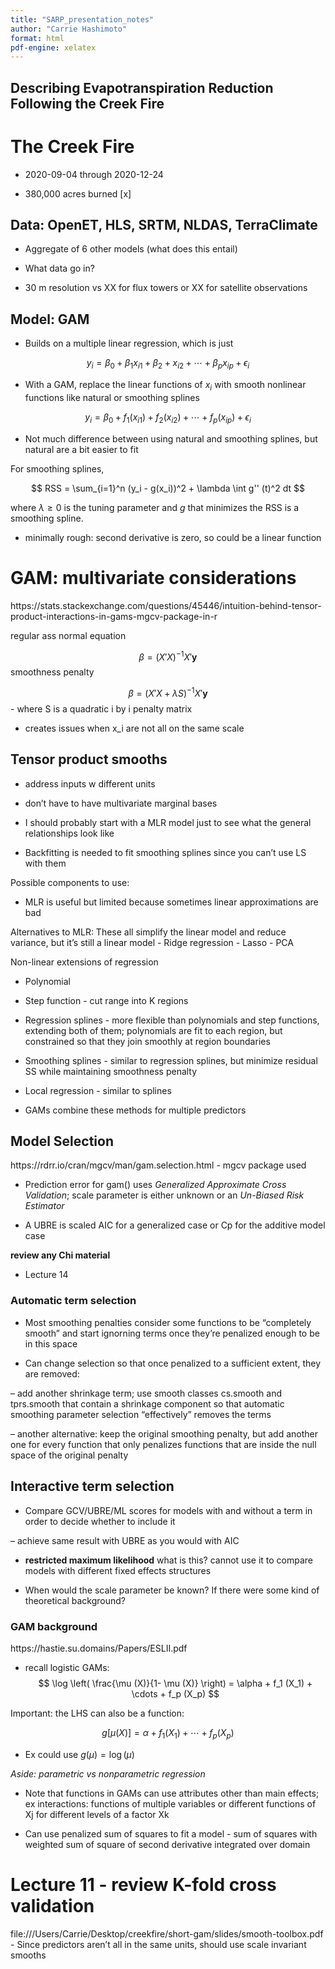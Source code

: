 ```yaml
---
title: "SARP_presentation_notes"
author: "Carrie Hashimoto"
format: html
pdf-engine: xelatex
---
```


## Describing Evapotranspiration Reduction Following the Creek Fire


# The Creek Fire

-   2020-09-04 through 2020-12-24

-   380,000 acres burned \[x\]

## Data: OpenET, HLS, SRTM, NLDAS, TerraClimate

-   Aggregate of 6 other models (what does this entail)

-   What data go in?

-   30 m resolution vs XX for flux towers or XX for satellite observations

## Model: GAM

-   Builds on a multiple linear regression, which is just

$$
y_i = \beta_0 + \beta_1 x_{i1} + \beta_2 + x_{i2} + \cdots + \beta_p x_{ip} + \epsilon_i
$$

-   With a GAM, replace the linear functions of $x_i$ with smooth nonlinear functions like natural or smoothing splines

$$
y_i = \beta_0 + f_1(x_{i1}) + f_2(x_{i2}) + \cdots + f_p(x_{ip}) + \epsilon_i
$$

-   Not much difference between using natural and smoothing splines, but natural are a bit easier to fit

For smoothing splines,

$$
RSS = \sum_{i=1}^n (y_i - g(x_i))^2 + \lambda \int g'' (t)^2 dt
$$

where $\lambda \geq 0$ is the tuning parameter and $g$ that minimizes the RSS is a smoothing spline.

- minimally rough: second derivative is zero, so could be a linear function




# GAM: multivariate considerations
https://stats.stackexchange.com/questions/45446/intuition-behind-tensor-product-interactions-in-gams-mgcv-package-in-r

regular ass normal equation

$$
\beta = (X' X)^{-1} X' \mathbf{y}
$$
smoothness penalty

$$
\beta = (X' X + \lambda S)^{-1} X' \mathbf{y}
$$
- where S is a quadratic i by i penalty matrix

- creates issues when x_i are not all on the same scale

## Tensor product smooths

- address inputs w different units

- don't have to have multivariate marginal bases




















- I should probably start with a MLR model just to see what the general relationships look like

- Backfitting is needed to fit smoothing splines since you can't use LS with them

Possible components to use:

- MLR is useful but limited because sometimes linear approximations are bad

Alternatives to MLR:
These all simplify the linear model and reduce variance, but it's still a linear model
- Ridge regression
- Lasso
- PCA

Non-linear extensions of regression

- Polynomial

- Step function - cut range into K regions

- Regression splines - more flexible than polynomials and step functions, extending both of them; polynomials are fit to each region, but constrained so that they join smoothly at region boundaries

- Smoothing splines - similar to regression splines, but minimize residual SS while maintaining smoothness penalty

- Local regression - similar to splines

- GAMs combine these methods for multiple predictors

## Model Selection
https://rdrr.io/cran/mgcv/man/gam.selection.html
- mgcv package used

- Prediction error for gam() uses *Generalized Approximate Cross Validation*; scale parameter is either unknown or an *Un-Biased Risk Estimator*

- A UBRE is scaled AIC for a generalized case or Cp for the additive model case



**review any Chi material**

- Lecture 14

### Automatic term selection

- Most smoothing penalties consider some functions to be "completely smooth" and start ignorning terms once they're penalized enough to be in this space

- Can change selection so that once penalized to a sufficient extent, they are removed:

-- add another shrinkage term; use smooth classes cs.smooth and tprs.smooth that contain a shrinkage component so that automatic smoothing parameter selection "effectively" removes the terms

-- another alternative: keep the original smoothing penalty, but add another one for every function that only penalizes functions that are inside the null space of the original penalty

## Interactive term selection

- Compare GCV/UBRE/ML scores for models with and without a term in order to decide whether to include it

-- achieve same result with UBRE as you would with AIC

- **restricted maximum likelihood** what is this? cannot use it to compare models with different fixed effects structures

- When would the scale parameter be known? If there were some kind of theoretical background?

### GAM background
https://hastie.su.domains/Papers/ESLII.pdf

- recall logistic GAMs: 
$$
\log \left( \frac{\mu (X)}{1- \mu (X)} \right) = \alpha + f_1 (X_1) + \cdots + f_p (X_p)
$$

Important: the LHS can also be a function:

$$
g[\mu (X)] = \alpha + f_1 (X_1) + \cdots + f_p (X_p)
$$

- Ex could use $g(\mu) = \log (\mu)$

*Aside: parametric vs nonparametric regression*

- Note that functions in GAMs can use attributes other than main effects; ex interactions: functions of multiple variables or different functions of Xj for different levels of a factor Xk

- Can use penalized sum of squares to fit a model - sum of squares with weighted sum of square of second derivative integrated over domain

# Lecture 11 - review K-fold cross validation

file:///Users/Carrie/Desktop/creekfire/short-gam/slides/smooth-toolbox.pdf
- Since predictors aren't all in the same units, should use scale invariant smooths

